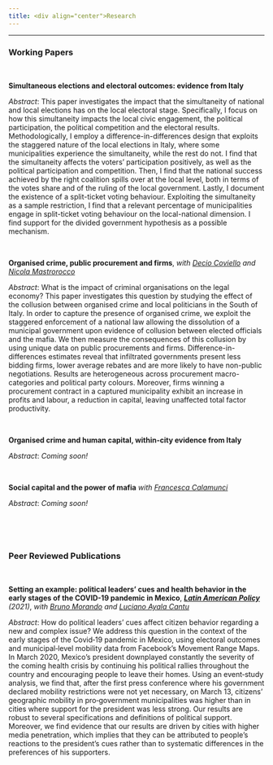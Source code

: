 ```yaml
---
title: <div align="center">Research
---
```



****

<div align="left">

### Working Papers

<br />


**Simultaneous elections and electoral outcomes: evidence from Italy**

*Abstract*: This paper investigates the impact that the simultaneity of national and local elections has on the local electoral stage. Specifically, I focus on how this simultaneity impacts the local civic engagement, the political participation, the political competition and the electoral results. Methodologically, I employ a difference-in-differences design that exploits the staggered nature of the local elections in Italy, where some municipalities experience the simultaneity, while the rest do not. I find that the simultaneity affects the voters' participation positively, as well as the political participation and competition. Then, I find that the national success achieved by the right coalition spills over at the local level, both in terms of the votes share and of the ruling of the local government. Lastly, I document the existence of a split-ticket voting behaviour. Exploiting the simultaneity as a sample restriction, I find that a relevant percentage of municipalities engage in split-ticket voting behaviour on the local-national dimension. I find support for the divided government hypothesis as a possible mechanism.

<br />

**Organised crime, public procurement and firms**, *with* <a href="https://tintin.hec.ca/pages/decio.coviello/home.html" target="_blank">*Decio Coviello*</a> *and* <a href="https://nicolamastrorocco.com/" target="_blank">*Nicola Mastrorocco*</a>

*Abstract*: What is the impact of criminal organisations on the legal economy? This paper investigates this question by studying the effect of the collusion between organised crime and local politicians in the South of Italy. In order to capture the presence of organised crime, we exploit the staggered enforcement of a national law allowing the dissolution of a municipal government upon evidence of  collusion  between  elected  officials and the mafia. We then measure the consequences of this collusion by using unique data on public procurements and firms. Difference-in-differences estimates reveal that infiltrated governments present less bidding firms, lower average rebates and are more likely to have non-public negotiations. Results are heterogeneous across procurement macro-categories and political party colours. Moreover, firms winning a procurement contract in a captured municipality exhibit an increase in profits and labour, a  reduction in capital, leaving unaffected total factor productivity.

<br />


**Organised crime and human capital, within-city evidence from Italy** 

*Abstract*: *Coming soon!*

<br />

**Social capital and the power of mafia** *with* <a href="https://sites.google.com/view/francescacalamunci/home?authuser=0" target="_blank">*Francesca Calamunci*</a>

*Abstract*: *Coming soon!*

<br />

<br />


### Peer Reviewed Publications

<br />


**Setting an example: political leaders’ cues and health behavior in the early stages of the COVID-19 pandemic in Mexico**, <a href="https://onlinelibrary.wiley.com/doi/10.1111/lamp.12223" target="_blank">*__Latin American Policy__*</a> *(2021)*, *with* <a href="https://sites.google.com/view/brunomorando/home" target="_blank">*Bruno Morando*</a> *and* <a href="https://www.udlap.mx/ofertaacademica/profesores.aspx?cveCarrera=LEC&profesor=0024068&extracto=1" target="_blank">*Luciano Ayala Cantu*</a>




*Abstract*: How do political leaders’ cues affect citizen behavior regarding a new and complex issue? We address this question in the context of the early stages of the Covid‐19 pandemic in Mexico, using electoral outcomes and municipal‐level mobility data from Facebook's Movement Range Maps. In March 2020, Mexico's president downplayed constantly the severity of the coming health crisis by continuing his political rallies throughout the country and encouraging people to leave their homes. Using an event‐study analysis, we find that, after the first press conference where his government declared mobility restrictions were not yet necessary, on March 13, citizens’ geographic mobility in pro‐government municipalities was higher than in cities where support for the president was less strong. Our results are robust to several specifications and definitions of political support. Moreover, we find evidence that our results are driven by cities with higher media penetration, which implies that they can be attributed to people's reactions to the president's cues rather than to systematic differences in the preferences of his supporters.